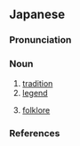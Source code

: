 ==Japanese==
{{ja-kanjitab|でん|せつ|yomi=o}}

===Pronunciation===
{{ja-pron|でんせつ|acc=h|acc_ref=NHK|y=o}}

===Noun===
{{ja-noun|でんせつ|kyu=傳說}}

# [[tradition]]
# [[legend]]
#: {{ja-usex|浦%島 太%郎 '''伝%説'''|^うら%しま ^た%ろう '''でん%せつ'''|The '''legend''' of Urashima Tarō}}
#: {{ja-usex|ゼルダの伝説|^% ^% '''デンセツ'''|The '''Legend''' of Zelda}}
# [[folklore]]

===References===
<references/>